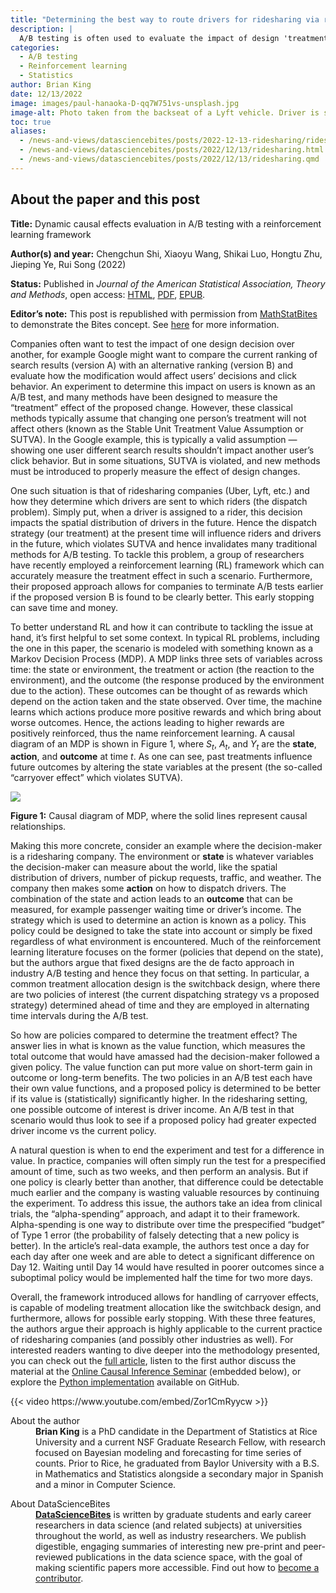 ```yaml
---
title: "Determining the best way to route drivers for ridesharing via reinforcement learning"
description: |
  A/B testing is often used to evaluate the impact of design 'treatments' — for example, are people who see advert A more likely to buy something than those who see advert B? Classical methods typically assume that changing one person’s treatment will not affect others, but what if that's not the case? A paper by Shi et al. aims to address this problem.  
categories:
  - A/B testing
  - Reinforcement learning
  - Statistics
author: Brian King
date: 12/13/2022
image: images/paul-hanaoka-D-qq7W751vs-unsplash.jpg
image-alt: Photo taken from the backseat of a Lyft vehicle. Driver is seen in profile to the left of the picture. Phone is mounted on the dash and displays a maps app that is tracking the route to the passenger's destination. Photo by Paul Hanaoka on Unsplash.
toc: true
aliases: 
  - /news-and-views/datasciencebites/posts/2022-12-13-ridesharing/ridesharing.html
  - /news-and-views/datasciencebites/posts/2022/12/13/ridesharing.html
  - /news-and-views/datasciencebites/posts/2022/12/13/ridesharing.qmd
---
```

:::{.callout-note style="margin-top: 0rem;" collapse="false"}
## About the paper and this post

**Title:** Dynamic causal effects evaluation in A/B testing with a reinforcement learning framework

**Author(s) and year:** Chengchun Shi, Xiaoyu Wang, Shikai Luo, Hongtu Zhu, Jieping Ye, Rui Song (2022)

**Status:** Published in *Journal of the American Statistical Association, Theory and Methods*, open access: [HTML](https://www.tandfonline.com/doi/full/10.1080/01621459.2022.2027776), [PDF](https://www.tandfonline.com/doi/epdf/10.1080/01621459.2022.2027776?needAccess=true&role=button), [EPUB](https://www.tandfonline.com/doi/epub/10.1080/01621459.2022.2027776?needAccess=true&role=button). 

**Editor's note:** This post is republished with permission from [MathStatBites](https://mathstatbites.org/determining-the-best-way-to-route-drivers-for-ridesharing-via-reinforcement-learning/) to demonstrate the Bites concept. See [here](/contributor-docs/datasciencebites.qmd) for more information.
:::

Companies often want to test the impact of one design decision over another, for example Google might want to compare the current ranking of search results (version A) with an alternative ranking (version B) and evaluate how the modification would affect users’ decisions and click behavior. An experiment to determine this impact on users is known as an A/B test, and many methods have been designed to measure the "treatment" effect of the proposed change.  However, these classical methods typically assume that changing one person’s treatment will not affect others (known as the Stable Unit Treatment Value Assumption or SUTVA). In the Google example, this is typically a valid assumption — showing one user different search results shouldn’t impact another user’s click behavior. But in some situations, SUTVA is violated, and new methods must be introduced to properly measure the effect of design changes. 

One such situation is that of ridesharing companies (Uber, Lyft, etc.) and how they determine which drivers are sent to which riders (the dispatch problem). Simply put, when a driver is assigned to a rider, this decision impacts the spatial distribution of drivers in the future. Hence the dispatch strategy (our treatment) at the present time will influence riders and drivers in the future, which violates SUTVA and hence invalidates many traditional methods for A/B testing. To tackle this problem, a group of researchers have recently employed a reinforcement learning (RL) framework which can accurately measure the treatment effect in such a scenario. Furthermore, their proposed approach allows for companies to terminate A/B tests earlier if the proposed version B is found to be clearly better. This early stopping can save time and money.

To better understand RL and how it can contribute to tackling the issue at hand, it’s first helpful to set some context.  In typical RL problems, including the one in this paper, the scenario is modeled with something known as a Markov Decision Process (MDP). A MDP links three sets of variables across time: the state or environment, the treatment or action (the reaction to the environment), and the outcome (the response produced by the environment due to the action). These outcomes can be thought of as rewards which depend on the action taken and the state observed. Over time, the machine learns which actions produce more positive rewards and which bring about worse outcomes. Hence, the actions leading to higher rewards are positively reinforced, thus the name reinforcement learning. A causal diagram of an MDP is shown in Figure 1, where *S*~*t*~, *A*~*t*~, and *Y*~*t*~ are the **state**, **action**, and **outcome** at time *t*. As one can see, past treatments influence future outcomes by altering the state variables at the present (the so-called “carryover effect” which violates SUTVA).

::: {.column-page}
![](images/ridesharing-fig1.png){fig-alt="A causal diagram of a Markov Decision Process is shown in this figure. Green circles represent states, with arrows leading to red diamonds and blue squares representing, respectively, actions and outcomes. Actions are linked to new states by arrows, and prior states are linked to new states by curved arrows. This illustration conveys how past treatments influence future outcomes by altering the state variables at the present (the so-called “carryover effect” which violates the stable unit treatment value assumption)."}
:::
::: {.column-margin}
**Figure 1:** Causal diagram of MDP, where the solid lines represent causal relationships.
:::

Making this more concrete, consider an example where the decision-maker is a ridesharing company.  The environment or **state** is whatever variables the decision-maker can measure about the world, like the spatial distribution of drivers, number of pickup requests, traffic, and weather. The company then makes some **action** on how to dispatch drivers. The combination of the state and action leads to an **outcome** that can be measured, for example passenger waiting time or driver’s income. The strategy which is used to determine an action is known as a policy. This policy could be designed to take the state into account or simply be fixed regardless of what environment is encountered. Much of the reinforcement learning literature focuses on the former (policies that depend on the state), but the authors argue that fixed designs are the de facto approach in industry A/B testing and hence they focus on that setting. In particular, a common treatment allocation design is the switchback design, where there are two policies of interest (the current dispatching strategy vs a proposed strategy) determined ahead of time and they are employed in alternating time intervals during the A/B test.

So how are policies compared to determine the treatment effect? The answer lies in what is known as the value function, which measures the total outcome that would have amassed had the decision-maker followed a given policy. The value function can put more value on short-term gain in outcome or long-term benefits. The two policies in an A/B test each have their own value functions, and a proposed policy is determined to be better if its value is (statistically) significantly higher. In the ridesharing setting, one possible outcome of interest is driver income. An A/B test in that scenario would thus look to see if a proposed policy had greater expected driver income vs the current policy.

A natural question is when to end the experiment and test for a difference in value. In practice, companies will often simply run the test for a prespecified amount of time, such as two weeks, and then perform an analysis. But if one policy is clearly better than another, that difference could be detectable much earlier and the company is wasting valuable resources by continuing the experiment. To address this issue, the authors take an idea from clinical trials, the "alpha-spending" approach, and adapt it to their framework. Alpha-spending is one way to distribute over time the prespecified "budget" of Type 1 error (the probability of falsely detecting that a new policy is better). In the article’s real-data example, the authors test once a day for each day after one week and are able to detect a significant difference on Day 12. Waiting until Day 14 would have resulted in poorer outcomes since a suboptimal policy would be implemented half the time for two more days.

Overall, the framework introduced allows for handling of carryover effects, is capable of modeling treatment allocation like the switchback design, and furthermore, allows for possible early stopping. With these three features, the authors argue their approach is highly applicable to the current practice of ridesharing companies (and possibly other industries as well). For interested readers wanting to dive deeper into the methodology presented, you can check out the [full article](https://www.tandfonline.com/doi/full/10.1080/01621459.2022.2027776), listen to the first author discuss the material at the [Online Causal Inference Seminar](https://www.youtube.com/watch?v=Zor1CmRyycw) (embedded below), or explore the [Python implementation](https://github.com/callmespring/CausalRL) available on GitHub.

{{< video https://www.youtube.com/embed/Zor1CmRyycw >}}

::: {.further-info}
::: grid
::: {.g-col-12 .g-col-md-6}
About the author
: **Brian King** is a PhD candidate in the Department of Statistics at Rice University and a current NSF Graduate Research Fellow, with research focused on Bayesian modeling and forecasting for time series of counts. Prior to Rice, he graduated from Baylor University with a B.S. in Mathematics and Statistics alongside a secondary major in Spanish and a minor in Computer Science.
:::

::: {.g-col-12 .g-col-md-6}
About DataScienceBites
: [**DataScienceBites**](/ideas/datasciencebites/index.qmd) is written by graduate students and early career researchers in data science (and related subjects) at universities throughout the world, as well as industry researchers. We publish digestible, engaging summaries of interesting new pre-print and peer-reviewed publications in the data science space, with the goal of making scientific papers more accessible. Find out how to [become a contributor](/contributor-docs/datasciencebites.qmd).
:::
:::
:::